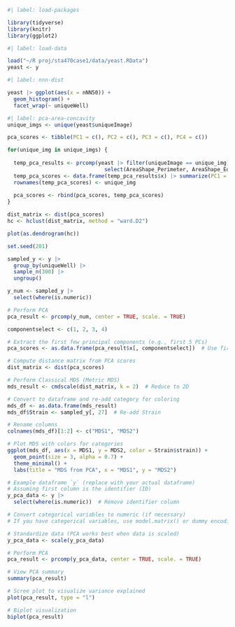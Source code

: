 
```r
#| label: load-packages

library(tidyverse)
library(knitr)
library(ggplot2)
```


```r
#| label: load-data

load("~/R proj/sta470case1/data/yeast.RData")
yeast <- y
```

```r
#| label: nnn-dist

yeast |> ggplot(aes(x = nNN50)) +
  geom_histogram() +
  facet_wrap(~ uniqueWell)
```

```r
#| label: pca-area-concavity
unique_imgs <- unique(yeast$uniqueImage)

pca_scores <- tibble(PC1 = c(), PC2 = c(), PC3 = c(), PC4 = c())

for(unique_img in unique_imgs) {
  
  temp_pca_results <- prcomp(yeast |> filter(uniqueImage == unique_img) |> 
                               select(AreaShape_Perimeter, AreaShape_EquivalentDiameter, AreaShape_ConvexArea, AreaShape_Solidity), scale = TRUE)
  temp_pca_scores <- data.frame(temp_pca_results$x) |> summarize(PC1 = median(PC1), PC2 = median(PC2), PC3 = median(PC3), PC4 = median(PC4))
  rownames(temp_pca_scores) <- unique_img
  
  pca_scores <- rbind(pca_scores, temp_pca_scores)
}

dist_matrix <- dist(pca_scores)
hc <- hclust(dist_matrix, method = "ward.D2")

plot(as.dendrogram(hc))
```

```r
set.seed(201)

sampled_y <- y |>
  group_by(uniqueWell) |>
  sample_n(300) |>
  ungroup()

y_num <- sampled_y |>
  select(where(is.numeric))

# Perform PCA
pca_result <- prcomp(y_num, center = TRUE, scale. = TRUE)  

componentselect <- c(1, 2, 3, 4)

# Extract the first few principal components (e.g., first 5 PCs)
pca_scores <- as.data.frame(pca_result$x[, componentselect])  # Use first 5 PCs

# Compute distance matrix from PCA scores
dist_matrix <- dist(pca_scores)  

# Perform Classical MDS (Metric MDS)
mds_result <- cmdscale(dist_matrix, k = 2)  # Reduce to 2D

# Convert to dataframe and re-add category for coloring
mds_df <- as.data.frame(mds_result)
mds_df$Strain <- sampled_y[, 27]  # Re-add Strain

# Rename columns
colnames(mds_df)[1:2] <- c("MDS1", "MDS2")

# Plot MDS with colors for categories
ggplot(mds_df, aes(x = MDS1, y = MDS2, color = Strain$strain)) +
  geom_point(size = 3, alpha = 0.7) +
  theme_minimal() +
  labs(title = "MDS from PCA", x = "MDS1", y = "MDS2")
```
```r
# Example dataframe `y` (replace with your actual dataframe)
# Assuming first column is the identifier (ID)
y_pca_data <- y |>
  select(where(is.numeric))  # Remove identifier column

# Convert categorical variables to numeric (if necessary)
# If you have categorical variables, use model.matrix() or dummy encoding before PCA

# Standardize data (PCA works best when data is scaled)
y_pca_data <- scale(y_pca_data)

# Perform PCA
pca_result <- prcomp(y_pca_data, center = TRUE, scale. = TRUE)

# View PCA summary
summary(pca_result)

# Scree plot to visualize variance explained
plot(pca_result, type = "l")

# Biplot visualization
biplot(pca_result)

```


